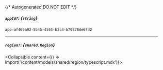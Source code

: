 {/* Autogenerated DO NOT EDIT  */}

##### `appId?`: *{`string`}*
`app-af469a92-5b45-4565-b3c4-b79878de67d2`

---
##### `region?`: *{`shared.Region`}*
<Collapsible content={() => import('/content/models/shared/region/typescript.mdx')}>
</Collapsible>

